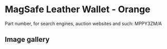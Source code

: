
# MagSafe Leather Wallet - Orange

Part number, for search engines, auction websites and such: MPPY3ZM/A

## Image gallery

<div style={{ width: '100%', maxWidth: '768px' }}>
<GalleryComponent
    images={[
      {
        original: "/everysource/MPPY3.webp",
        thumbnail: "/everypreview/MPPY3.webp",
      },
      {
        original: "/everysource/MPPY3_AV1.webp",
        thumbnail: "/everypreview/MPPY3_AV1.webp",
      },
      {
        original: "/everysource/MPPY3_AV2.webp",
        thumbnail: "/everypreview/MPPY3_AV2.webp",
      },
      {
        original: "/everysource/MPPY3_AV3.webp",
        thumbnail: "/everypreview/MPPY3_AV3.webp",
      },
      {
        original: "/everysource/MPPY3_AV4.webp",
        thumbnail: "/everypreview/MPPY3_AV4.webp",
      }
    ]}
  />
</div>